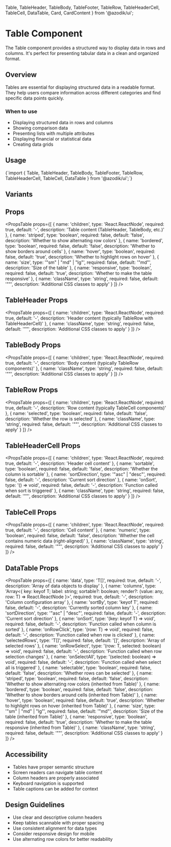   Table, 
  TableHeader, 
  TableBody, 
  TableFooter,
  TableRow, 
  TableHeaderCell, 
  TableCell,
  DataTable,
  Card, 
  CardContent 
} from '@azodik/ui';

# Table Component

The Table component provides a structured way to display data in rows and columns. It's perfect for presenting tabular data in a clean and organized format.

## Overview

Tables are essential for displaying structured data in a readable format. They help users compare information across different categories and find specific data points quickly.

### When to use
- Displaying structured data in rows and columns
- Showing comparison data
- Presenting lists with multiple attributes
- Displaying financial or statistical data
- Creating data grids

## Usage

<CodeBlock language="tsx">
{`import { 
  Table, 
  TableHeader, 
  TableBody, 
  TableFooter,
  TableRow, 
  TableHeaderCell, 
  TableCell,
  DataTable
} from '@azodik/ui';`}
</CodeBlock>

## Variants

<ComponentRenderer componentName="table" />

## Props

<PropsTable props={[
  {
    name: 'children',
    type: 'React.ReactNode',
    required: true,
    default: '-',
    description: 'Table content (TableHeader, TableBody, etc.)'
  },
  {
    name: 'striped',
    type: 'boolean',
    required: false,
    default: 'false',
    description: 'Whether to show alternating row colors'
  },
  {
    name: 'bordered',
    type: 'boolean',
    required: false,
    default: 'false',
    description: 'Whether to show borders around cells'
  },
  {
    name: 'hover',
    type: 'boolean',
    required: false,
    default: 'true',
    description: 'Whether to highlight rows on hover'
  },
  {
    name: 'size',
    type: '"sm" | "md" | "lg"',
    required: false,
    default: '"md"',
    description: 'Size of the table'
  },
  {
    name: 'responsive',
    type: 'boolean',
    required: false,
    default: 'true',
    description: 'Whether to make the table responsive'
  },
  {
    name: 'className',
    type: 'string',
    required: false,
    default: '""',
    description: 'Additional CSS classes to apply'
  }
]} />

## TableHeader Props

<PropsTable props={[
  {
    name: 'children',
    type: 'React.ReactNode',
    required: true,
    default: '-',
    description: 'Header content (typically TableRow with TableHeaderCell)'
  },
  {
    name: 'className',
    type: 'string',
    required: false,
    default: '""',
    description: 'Additional CSS classes to apply'
  }
]} />

## TableBody Props

<PropsTable props={[
  {
    name: 'children',
    type: 'React.ReactNode',
    required: true,
    default: '-',
    description: 'Body content (typically TableRow components)'
  },
  {
    name: 'className',
    type: 'string',
    required: false,
    default: '""',
    description: 'Additional CSS classes to apply'
  }
]} />

## TableRow Props

<PropsTable props={[
  {
    name: 'children',
    type: 'React.ReactNode',
    required: true,
    default: '-',
    description: 'Row content (typically TableCell components)'
  },
  {
    name: 'selected',
    type: 'boolean',
    required: false,
    default: 'false',
    description: 'Whether the row is selected'
  },
  {
    name: 'className',
    type: 'string',
    required: false,
    default: '""',
    description: 'Additional CSS classes to apply'
  }
]} />

## TableHeaderCell Props

<PropsTable props={[
  {
    name: 'children',
    type: 'React.ReactNode',
    required: true,
    default: '-',
    description: 'Header cell content'
  },
  {
    name: 'sortable',
    type: 'boolean',
    required: false,
    default: 'false',
    description: 'Whether the column is sortable'
  },
  {
    name: 'sortDirection',
    type: '"asc" | "desc"',
    required: false,
    default: '-',
    description: 'Current sort direction'
  },
  {
    name: 'onSort',
    type: '() => void',
    required: false,
    default: '-',
    description: 'Function called when sort is triggered'
  },
  {
    name: 'className',
    type: 'string',
    required: false,
    default: '""',
    description: 'Additional CSS classes to apply'
  }
]} />

## TableCell Props

<PropsTable props={[
  {
    name: 'children',
    type: 'React.ReactNode',
    required: true,
    default: '-',
    description: 'Cell content'
  },
  {
    name: 'numeric',
    type: 'boolean',
    required: false,
    default: 'false',
    description: 'Whether the cell contains numeric data (right-aligned)'
  },
  {
    name: 'className',
    type: 'string',
    required: false,
    default: '""',
    description: 'Additional CSS classes to apply'
  }
]} />

## DataTable Props

<PropsTable props={[
  {
    name: 'data',
    type: 'T[]',
    required: true,
    default: '-',
    description: 'Array of data objects to display'
  },
  {
    name: 'columns',
    type: 'Array<{ key: keyof T; label: string; sortable?: boolean; render?: (value: any, row: T) => React.ReactNode }>',
    required: true,
    default: '-',
    description: 'Column configuration array'
  },
  {
    name: 'sortBy',
    type: 'keyof T',
    required: false,
    default: '-',
    description: 'Currently sorted column key'
  },
  {
    name: 'sortDirection',
    type: '"asc" | "desc"',
    required: false,
    default: '-',
    description: 'Current sort direction'
  },
  {
    name: 'onSort',
    type: '(key: keyof T) => void',
    required: false,
    default: '-',
    description: 'Function called when column is sorted'
  },
  {
    name: 'onRowClick',
    type: '(row: T) => void',
    required: false,
    default: '-',
    description: 'Function called when row is clicked'
  },
  {
    name: 'selectedRows',
    type: 'T[]',
    required: false,
    default: '[]',
    description: 'Array of selected rows'
  },
  {
    name: 'onRowSelect',
    type: '(row: T, selected: boolean) => void',
    required: false,
    default: '-',
    description: 'Function called when row selection changes'
  },
  {
    name: 'onSelectAll',
    type: '(selected: boolean) => void',
    required: false,
    default: '-',
    description: 'Function called when select all is triggered'
  },
  {
    name: 'selectable',
    type: 'boolean',
    required: false,
    default: 'false',
    description: 'Whether rows can be selected'
  },
  {
    name: 'striped',
    type: 'boolean',
    required: false,
    default: 'false',
    description: 'Whether to show alternating row colors (inherited from Table)'
  },
  {
    name: 'bordered',
    type: 'boolean',
    required: false,
    default: 'false',
    description: 'Whether to show borders around cells (inherited from Table)'
  },
  {
    name: 'hover',
    type: 'boolean',
    required: false,
    default: 'true',
    description: 'Whether to highlight rows on hover (inherited from Table)'
  },
  {
    name: 'size',
    type: '"sm" | "md" | "lg"',
    required: false,
    default: '"md"',
    description: 'Size of the table (inherited from Table)'
  },
  {
    name: 'responsive',
    type: 'boolean',
    required: false,
    default: 'true',
    description: 'Whether to make the table responsive (inherited from Table)'
  },
  {
    name: 'className',
    type: 'string',
    required: false,
    default: '""',
    description: 'Additional CSS classes to apply'
  }
]} />

## Accessibility

- Tables have proper semantic structure
- Screen readers can navigate table content
- Column headers are properly associated
- Keyboard navigation is supported
- Table captions can be added for context

## Design Guidelines

- Use clear and descriptive column headers
- Keep tables scannable with proper spacing
- Use consistent alignment for data types
- Consider responsive design for mobile
- Use alternating row colors for better readability

<ComponentNavigation />
